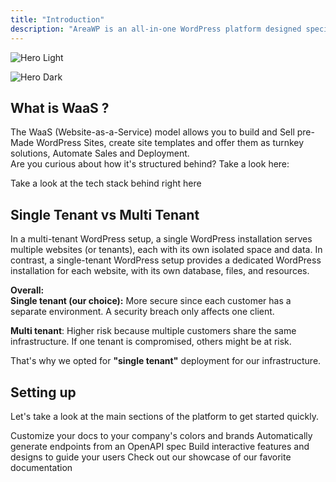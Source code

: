 ```yaml
---
title: "Introduction"
description: "AreaWP is an all-in-one WordPress platform designed specifically for agencies and WordPress professionals. It offers a comprehensive suite of tools, including site management, white-label hosting and automation solutions."
---
```


<img
  className="block dark:hidden"
  src="/images/hero-light.png"
  alt="Hero Light"
/>

<img
  className="hidden dark:block"
  src="/images/hero-dark.png"
  alt="Hero Dark"
/>

## What is WaaS ?

The WaaS (Website-as-a-Service) model allows you to build and Sell pre-Made WordPress Sites, create site templates and offer them as turnkey solutions, Automate Sales and Deployment.\
Are you curious about how it's structured behind? Take a look here:

<CardGroup cols={2}>
  <Card title="Technical Details" icon="pen-to-square" href="https://docs.areawp.com/technical">
    Take a look at the tech stack behind right here
  </Card>
</CardGroup>

## Single Tenant vs Multi Tenant

In a multi-tenant WordPress setup, a single WordPress installation serves multiple websites (or tenants), each with its own isolated space and data. In contrast, a single-tenant WordPress setup provides a dedicated WordPress installation for each website, with its own database, files, and resources. 

**Overall:**\
**Single tenant (our choice):** More secure since each customer has a separate environment. A security breach only affects one client.

**Multi tenant**: Higher risk because multiple customers share the same infrastructure. If one tenant is compromised, others might be at risk.

That's why we opted for **"single tenant"** deployment for our infrastructure.

## Setting up

Let's take a look at the main sections of the platform to get started quickly.

<CardGroup cols={2}>
  <Card title="Customize Style" icon="palette" href="https://mintlify.com/docs/settings/global">
    Customize your docs to your company's colors and brands
  </Card>
  <Card title="Reference APIs" icon="code" href="https://mintlify.com/docs/api-playground/openapi">
    Automatically generate endpoints from an OpenAPI spec
  </Card>
  <Card title="Add Components" icon="screwdriver-wrench" href="https://mintlify.com/docs/content/components/accordions">
    Build interactive features and designs to guide your users
  </Card>
  <Card title="Get Inspiration" icon="stars" href="https://mintlify.com/customers">
    Check out our showcase of our favorite documentation
  </Card>
</CardGroup>